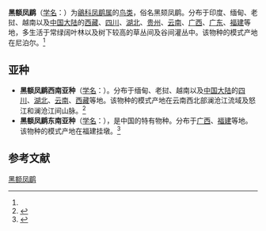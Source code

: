 {{Speciesbox
| name = 黑额凤鹛
| status = LC | status_system = iucn3.1
| image = Yuhina nigrimenta.jpg
| genus = Yuhina
| species = nigrimenta
| authority = (Blyth)<ref name='id3567'>{{cite web| url =http://www.bioinfo.cn/db05/BjdwSpecies.php?action=view&id=3567| title =黑额凤鹛| work =《中国动物物种编目数据库》| publisher =中国科学院微生物研究所| author =中国科学院动物研究所| accessdate =2009-04-04| deadurl =yes| archiveurl =https://web.archive.org/web/20160305003619/http://www.bioinfo.cn/db05/BjdwSpecies.php?action=view&id=3567| archivedate =2016-03-05}}</ref>
}}

'''黑额凤鹛'''（[[学名|学名]]：{{lang|la|''Yuhina nigrimenta''}}）为[[鶲科|鶲科]][[凤鹛属|凤鹛属]]的[[鸟类|鸟类]]，俗名黑颏凤鹛。分布于印度、缅甸、老挝、越南以及[[中国大陆|中国大陆]]的[[西藏|西藏]]、[[四川|四川]]、[[湖北|湖北]]、[[贵州|贵州]]、[[云南|云南]]、[[广西|广西]]、[[广东|广东]]、[[福建|福建]]等地，多生活于常绿阔叶林以及树下较高的草丛间及谷间灌丛中。该物种的模式产地在尼泊尔。<ref name='id3567'/>

==亚种==
*'''黑额凤鹛西南亚种'''（[[学名|学名]]：{{lang|la|''Yuhina nigrimenta intermedia''}}）。分布于缅甸、老挝、越南以及[[中国大陆|中国大陆]]的[[四川|四川]]、[[湖北|湖北]]、[[云南|云南]]、[[西藏|西藏]]等地。该物种的模式产地在云南西北部澜沧江流域及怒江和澜沧江间山脉。<ref name='id3568'>{{cite web| url =http://www.bioinfo.cn/db05/BjdwSpecies.php?action=view&id=3568| title =黑额凤鹛西南亚种| work =《中国动物物种编目数据库》| publisher =中国科学院微生物研究所| author =中国科学院动物研究所| accessdate =2009-04-04| deadurl =yes| archiveurl =https://web.archive.org/web/20160305004104/http://www.bioinfo.cn/db05/BjdwSpecies.php?action=view&id=3568| archivedate =2016-03-05}}</ref>
*'''黑额凤鹛东南亚种'''（[[学名|学名]]：{{lang|la|''Yuhina nigrimenta pallida''}}），是中国的特有物种。分布于[[广西|广西]]、[[福建|福建]]等地。该物种的模式产地在福建挂墩。<ref name='id3569'>{{cite web| url =http://www.bioinfo.cn/db05/BjdwSpecies.php?action=view&id=3569| title =黑额凤鹛东南亚种| work =《中国动物物种编目数据库》| publisher =中国科学院微生物研究所| author =中国科学院动物研究所| accessdate =2009-04-04| deadurl =yes| archiveurl =https://web.archive.org/web/20160305102412/http://www.bioinfo.cn/db05/BjdwSpecies.php?action=view&id=3569| archivedate =2016-03-05}}</ref>

== 参考文献 ==
{{reflist}}

{{Commons category|Yuhina nigrimenta}}
{{Taxonbar|from=Q3726300}}

[[Category:凤鹛属|黑额凤鹛]]


{{雀形目小作品}}